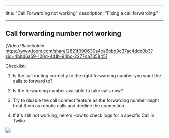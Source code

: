 
---
title: "Call Forwarding not working"
description: "Fixing a call forwarding."

---
## Call forwarding number not working 

[Video Placeholder https://www.loom.com/share/2821f090630a4ca6bbd9c37ac4ddd0b3?sid=4bbd6a59-120d-4d1b-94bc-2277ca735845]

Checklist:

1. Is the call routing correctly to the right forwarding number you want the calls to forward to?

2. Is the forwarding number available to take calls now?

3. Try to disable the call connect feature as the forwarding number might treat them as robotic calls and decline the connection

4. If it's still not working, here's  How to check logs for a specific Call in Twilio

![](https://s3.amazonaws.com/cdn.freshdesk.com/data/helpdesk/attachments/production/48243262712/original/hdN3XV_tkBZaLeIHr-JbURLpj2T1yRe2LA.png?1659648122)